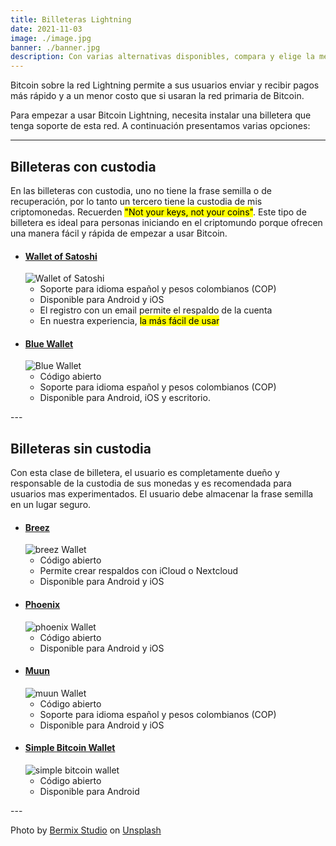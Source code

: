```yaml
---
title: Billeteras Lightning
date: 2021-11-03
image: ./image.jpg
banner: ./banner.jpg
description: Con varias alternativas disponibles, compara y elige la mejor billetera para tí.
---
```


Bitcoin sobre la red Lightning permite a sus usuarios enviar y recibir pagos más rápido y a un menor costo que si usaran la red primaria de Bitcoin.

Para empezar a usar Bitcoin Lightning, necesita instalar una billetera que tenga soporte de esta red. A continuación presentamos varias opciones:

---
## Billeteras con custodia

En las billeteras con custodia, uno no tiene la frase semilla o de recuperación, por lo tanto un tercero tiene la custodia de mis criptomonedas. 
Recuerden <mark>"Not your keys, not your coins"</mark>. Este tipo de billetera es ideal para personas iniciando en el criptomundo porque ofrecen una 
manera fácil y rápida de empezar a usar Bitcoin.

<Row>
<Col>

-   #### [Wallet of Satoshi](https://www.walletofsatoshi.com/)
    ![Wallet of Satoshi](satoshi.png)
    -   Soporte para idioma español y pesos colombianos (COP)
    -   Disponible para Android y iOS
    -   El registro con un email permite el respaldo de la cuenta
    -   En nuestra experiencia, <mark>la más fácil de usar</mark>

</Col>
<Col>

-   #### [Blue Wallet](https://bluewallet.io/)
    ![Blue Wallet](blue.png)
    -   Código abierto
    -   Soporte para idioma español y pesos colombianos (COP)
    -   Disponible para Android, iOS y escritorio.

</Col>
</Row>
---

## Billeteras sin custodia

Con esta clase de billetera, el usuario es completamente dueño y responsable de la custodia de sus monedas y es recomendada para usuarios mas
experimentados. El usuario debe almacenar la frase semilla en un lugar seguro.

<Row>
<Col>

-   #### [Breez](https://breez.technology/)
    ![breez Wallet](breez.png)
    -   Código abierto
    -   Permite crear respaldos con iCloud o Nextcloud 
    -   Disponible para Android y iOS

</Col>
<Col>

-   #### [Phoenix](https://phoenix.acinq.co/)
    ![phoenix Wallet](phoenix.png)
    -   Código abierto
    -   Disponible para Android y iOS

</Col>
</Row>

<Row>
<Col>

-   #### [Muun](https://muun.com/)
    ![muun Wallet](muun.png)
    -   Código abierto
    -   Soporte para idioma español y pesos colombianos (COP)
    -   Disponible para Android y iOS

</Col>
<Col>

-   #### [Simple Bitcoin Wallet](https://lightning-wallet.com/)
    ![simple bitcoin wallet](sbw.png)
    -   Código abierto
    -   Disponible para Android

</Col>
</Row>
---

Photo by <a href="https://unsplash.com/@bermixstudio?utm_source=unsplash&utm_medium=referral&utm_content=creditCopyText">Bermix Studio</a> on <a href="https://unsplash.com/s/photos/bitcoin?utm_source=unsplash&utm_medium=referral&utm_content=creditCopyText">Unsplash</a>
  

